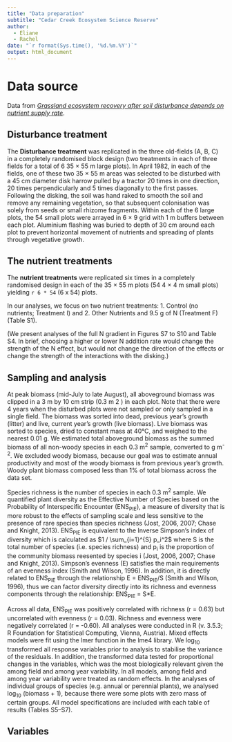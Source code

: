 ```yaml
---
title: "Data preparation"
subtitle: "Cedar Creek Ecosystem Science Reserve"
author:
  - Eliane
  - Rachel
date: "`r format(Sys.time(), '%d.%m.%Y')`"
output: html_document
---
```


# Data source
Data from [*Grassland ecosystem recovery after soil disturbance depends on nutrient supply rate*](https://onlinelibrary.wiley.com/doi/abs/10.1111/ele.13591).


## Disturbance treatment
The **Disturbance treatment** was replicated in the three old-fields (A, B, C) in a completely randomised block design (two treatments in each of three fields for a total of 6 35 × 55 m large plots).
In April 1982, in each of the fields, one of these two 35 × 55 m areas was selected to be disturbed with a 45 cm diameter disk harrow pulled by a tractor 20 times in one direction, 20 times perpendicularly and 5 times diagonally to the first passes. Following the disking, the soil was hand raked to smooth the soil and remove any remaining vegetation, so that subsequent colonisation was solely from seeds or small rhizome fragments.
Within each of the 6 large plots, the 54 small plots were arrayed in 6 × 9 grid with 1 m buffers between each plot. Aluminium flashing was buried to depth of 30 cm around each plot to prevent horizontal movement of nutrients and spreading of plants through vegetative growth.


## The nutrient treatments
The **nutrient treatments** were replicated six times in a completely randomised design in each of the 35 × 55 m plots (54 4 × 4 m small plots) yielding `r 6 * 54` (6 x 54) plots.

In our analyses, we focus on two nutrient treatments:
1. Control (no nutrients; Treatment I) and
2. Other Nutrients and 9.5 g of N (Treatment F) (Table S1).

(We present analyses of the full N gradient in Figures S7 to S10 and Table S4. In brief, choosing a higher or lower N addition rate would change the strength of the N effect, but would not change the direction of the effects or change the strength of the interactions with the disking.)


## Sampling and analysis
At peak biomass (mid-July to late August), all aboveground biomass was clipped in a 3 m by 10 cm strip (0.3 m 2 ) in each plot. Note that there were 4 years when the disturbed plots were not sampled or only sampled in a single field. The biomass was sorted into dead, previous year’s growth (litter) and live, current year’s growth (live biomass). Live biomass was sorted to species, dried to constant mass at 40°C, and weighed to the nearest 0.01 g.
We estimated total aboveground biomass as the summed biomass of all non-woody species in each 0.3 m^2^ sample, converted to g m^-2^. We excluded woody biomass, because our goal was to estimate annual productivity and most of the woody biomass is from previous year’s growth. Woody plant biomass composed less than 1% of total biomass across the data set.

Species richness is the number of species in each 0.3 m^2^ sample.
We quantified plant diversity as the Effective Number of Species based on the Probability of Interspecific Encounter (ENS~PIE~), a measure of diversity that is more robust to the effects of sampling scale and less sensitive to the presence of
rare species than species richness (Jost, 2006, 2007; Chase and Knight, 2013).
ENS~PIE~ is equivalent to the Inverse Simpson’s index of diversity which is calculated as $1 / \sum_{i=1}^{S} p_i^2$  where S is the total number of species (i.e. species richness) and p~i~ is the proportion of the community biomass reesented by species i (Jost, 2006, 2007; Chase and Knight, 2013).
Simpson’s evenness (E) satisfies the main requirements of an evenness index (Smith and Wilson, 1996). In addition, it is directly related to ENS~PIE~ through the relationship E = ENS~PIE~/S (Smith and Wilson, 1996), thus we can factor diversity directly into its richness and evenness components through the relationship: ENS~PIE~ = S*E.

Across all data, ENS~PIE~ was positively correlated with richness (r = 0.63) but uncorrelated with evenness (r = 0.03).
Richness and evenness were negatively correlated (r = -0.60).
All analyses were conducted in R (v. 3.5.3; R Foundation for Statistical Computing, Vienna, Austria). Mixed effects models were fit using the lmer function in the lme4 library.
We log~10~ transformed all response variables prior to analysis to stabilise the variance of the residuals. In addition, the transformed data tested for proportional changes in the variables, which was the most biologically relevant given the among field and among year variability. In all models, among field and among year variability were treated as random effects. In the analyses of individual groups of species (e.g. annual or perennial plants), we analysed log~10~ (biomass + 1), because there were some plots with zero mass of certain groups. All model specifications are included with each table of results (Tables S5--S7).


## Variables


